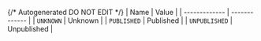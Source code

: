 {/* Autogenerated DO NOT EDIT  */}
| Name          | Value         |
| ------------- | ------------- |
| `UNKNOWN`     | Unknown       |
| `PUBLISHED`   | Published     |
| `UNPUBLISHED` | Unpublished   |